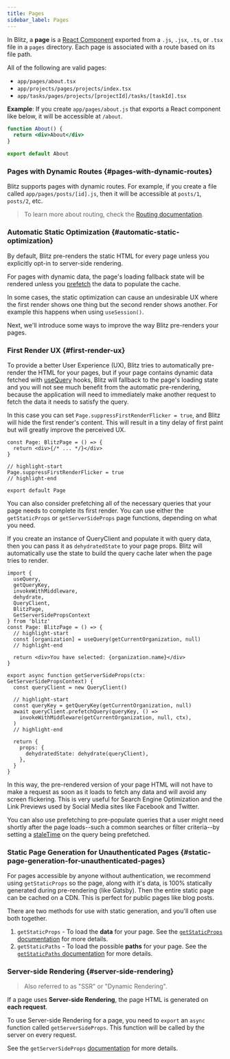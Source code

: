 ```yaml
---
title: Pages
sidebar_label: Pages
---
```


In Blitz, a **page** is a
[React Component](https://reactjs.org/docs/components-and-props.html)
exported from a `.js`, `.jsx`, `.ts`, or `.tsx` file in a `pages`
directory. Each page is associated with a route based on its file path.

All of the following are valid pages:

- `app/pages/about.tsx`
- `app/projects/pages/projects/index.tsx`
- `app/tasks/pages/projects/[projectId]/tasks/[taskId].tsx`

**Example**: If you create `app/pages/about.js` that exports a React
component like below, it will be accessible at `/about`.

```jsx
function About() {
  return <div>About</div>
}

export default About
```

### Pages with Dynamic Routes {#pages-with-dynamic-routes}

Blitz supports pages with dynamic routes. For example, if you create a
file called `app/pages/posts/[id].js`, then it will be accessible at
`posts/1`, `posts/2`, etc.

> To learn more about routing, check the
> [Routing documentation](./routing).

### Automatic Static Optimization {#automatic-static-optimization}

By default, Blitz pre-renders the static HTML for every page unless you
explicitly opt-in to server-side rendering.

For pages with dynamic data, the page's loading fallback state will be
rendered unless you [prefetch](./query-usage#prefetching) the data to
populate the cache.

In some cases, the static optimization can cause an undesirable UX where
the first render shows one thing but the second render shows another. For
example this happens when using `useSession()`.

Next, we'll introduce some ways to improve the way Blitz pre-renders your
pages.

### First Render UX {#first-render-ux}

To provide a better User Experience (UX), Blitz tries to automatically
pre-render the HTML for your pages, but if your page contains dynamic data
fetched with [useQuery](./use-query) hooks, Blitz will fallback to the
page's loading state and you will not see much benefit from the automatic
pre-rendering, because the application will need to immediately make
another request to fetch the data it needs to satisfy the query.

In this case you can set `Page.suppressFirstRenderFlicker = true`, and
Blitz will hide the first render's content. This will result in a tiny
delay of first paint but will greatly improve the perceived UX.

```tsx
const Page: BlitzPage = () => {
  return <div>{/* ... */}</div>
}

// highlight-start
Page.suppressFirstRenderFlicker = true
// highlight-end

export default Page
```

You can also consider prefetching all of the necessary queries that your
page needs to complete its first render. You can use either the
`getStaticProps` or `getServerSideProps` page functions, depending on what
you need.

If you create an instance of QueryClient and populate it with query data,
then you can pass it as `dehydratedState` to your page props. Blitz will
automatically use the state to build the query cache later when the page
tries to render.

```tsx
import {
  useQuery, 
  getQueryKey, 
  invokeWithMiddleware, 
  dehydrate, 
  QueryClient, 
  BlitzPage, 
  GetServerSidePropsContext
} from 'blitz'
const Page: BlitzPage = () => {
  // highlight-start
  const [organization] = useQuery(getCurrentOrganization, null)
  // highlight-end

  return <div>You have selected: {organization.name}</div>
}

export async function getServerSideProps(ctx: GetServerSidePropsContext) {
  const queryClient = new QueryClient()

  // highlight-start
  const queryKey = getQueryKey(getCurrentOrganization, null)
  await queryClient.prefetchQuery(queryKey, () =>
    invokeWithMiddleware(getCurrentOrganization, null, ctx),
  )
  // highlight-end

  return {
    props: {
      dehydratedState: dehydrate(queryClient),
    },
  }
}
```

In this way, the pre-rendered version of your page HTML will not have to
make a request as soon as it loads to fetch any data and will avoid any
screen flickering. This is very useful for Search Engine Optimization and
the Link Previews used by Social Media sites like Facebook and Twitter.

You can also use prefetching to pre-populate queries that a user might
need shortly after the page loads--such a common searches or filter
criteria--by setting a [staleTime](./use-query#options) on the query being
prefetched.

### Static Page Generation for Unauthenticated Pages {#static-page-generation-for-unauthenticated-pages}

For pages accessible by anyone without authentication, we recommend using
`getStaticProps` so the page, along with it's data, is 100% statically
generated during pre-rendering (like Gatsby). Then the entire static page
can be cached on a CDN. This is perfect for public pages like blog posts.

There are two methods for use with static generation, and you'll often use
both together.

1. `getStaticProps` - To load the **data** for your page. See the
   [`getStaticProps` documentation](./get-static-props) for more details.
2. `getStaticPaths` - To load the possible **paths** for your page. See
   the [`getStaticPaths` documentation](./get-static-paths) for more
   details.

### Server-side Rendering {#server-side-rendering}

> Also referred to as "SSR" or "Dynamic Rendering".

If a page uses **Server-side Rendering**, the page HTML is generated on
**each request**.

To use Server-side Rendering for a page, you need to `export` an `async`
function called `getServerSideProps`. This function will be called by the
server on every request.

See the `getServerSideProps` [documentation](./get-server-side-props) for
more details.

